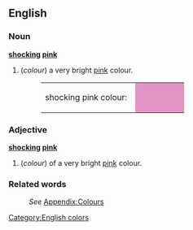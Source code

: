 ==English==

===Noun===
'''[[shocking]] [[pink]]'''
#(''colour'') a very bright [[pink]] colour.
#:<table><tr><td>shocking pink colour: &nbsp;</td><td bgcolor="#E295C1" width="80">&nbsp; </td></tr></table>

===Adjective===
'''[[shocking]] [[pink]]'''
#(''colour'') of a very bright [[pink]] colour.

===Related words===
:''See'' [[Wiktionary_Appendix:Colours|Appendix:Colours]]

[[Category:English colors]]
